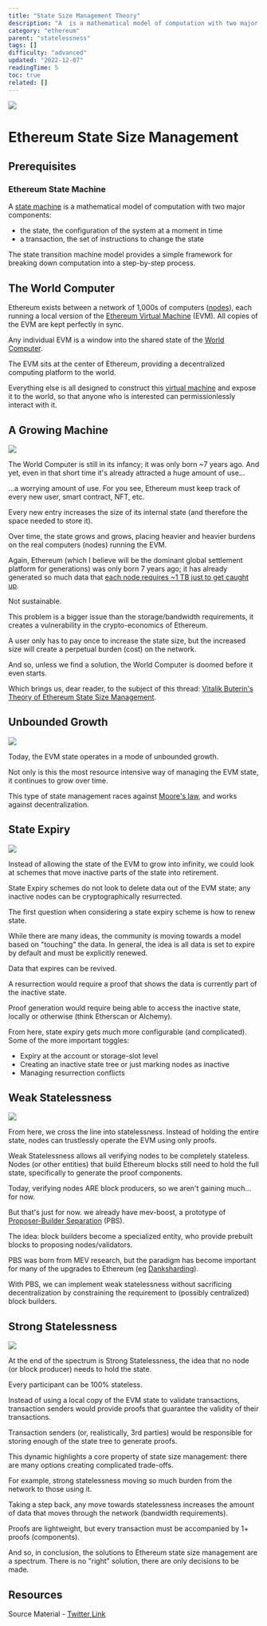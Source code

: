 ```yaml
---
title: "State Size Management Theory"
description: "A  is a mathematical model of computation with two major components:"
category: "ethereum"
parent: "statelessness"
tags: []
difficulty: "advanced"
updated: "2022-12-07"
readingTime: 5
toc: true
related: []
---
```


![](/images/state-size-1.jpeg)

# Ethereum State Size Management

## Prerequisites

### Ethereum State Machine

A [state machine](/ethereum/state-machine) is a mathematical model of computation with two major components: 

*   the state, the configuration of the system at a moment in time
*   a transaction, the set of instructions to change the state

The state transition machine model provides a simple framework for breaking down computation into a step-by-step process.

## The World Computer

Ethereum exists between a network of 1,000s of computers ([nodes](https://inevitableeth.com/home/ethereum/node)), each running a local version of the [Ethereum Virtual Machine](https://inevitableeth.com/home/ethereum/evm) (EVM). All copies of the EVM are kept perfectly in sync. 

Any individual EVM is a window into the shared state of the [World Computer](https://inevitableeth.com/home/ethereum/world-computer).

The EVM sits at the center of Ethereum, providing a decentralized computing platform to the world.

Everything else is all designed to construct this [virtual machine](/concepts/virtual-machine) and expose it to the world, so that anyone who is interested can permissionlessly interact with it.

## A Growing Machine

![](/images/state-size-2.png)

The World Computer is still in its infancy; it was only born ~7 years ago. And yet, even in that short time it's already attracted a huge amount of use...

...a worrying amount of use. For you see, Ethereum must keep track of every new user, smart contract, NFT, etc.

Every new entry increases the size of its internal state (and therefore the space needed to store it). 

Over time, the state grows and grows, placing heavier and heavier burdens on the real computers (nodes) running the EVM.

Again, Ethereum (which I believe will be the dominant global settlement platform for generations) was only born 7 years ago; it has already generated so much data that [each node requires ~1 TB just to get caught up](https://etherscan.io/chartsync/chaindefault).

Not sustainable.

This problem is a bigger issue than the storage/bandwidth requirements, it creates a vulnerability in the crypto-economics of Ethereum.

A user only has to pay once to increase the state size, but the increased size will create a perpetual burden (cost) on the network.

And so, unless we find a solution, the World Computer is doomed before it even starts.

Which brings us, dear reader, to the subject of this thread: [Vitalik Buterin's Theory of Ethereum State Size Management](https://hackmd.io/@vbuterin/state_size_management).

## Unbounded Growth

![](/images/state-size-4.jpeg)

Today, the EVM state operates in a mode of unbounded growth. 

Not only is this the most resource intensive way of managing the EVM state, it continues to grow over time. 

This type of state management races against [Moore's law](https://en.wikipedia.org/wiki/Moore%27s_law), and works against decentralization.

## State Expiry

![](/images/state-size-5.jpeg)

Instead of allowing the state of the EVM to grow into infinity, we could look at schemes that move inactive parts of the state into retirement. 

State Expiry schemes do not look to delete data out of the EVM state; any inactive nodes can be cryptographically resurrected.

The first question when considering a state expiry scheme is how to renew state. 

While there are many ideas, the community is moving towards a model based on "touching" the data. In general, the idea is all data is set to expire by default and must be explicitly renewed.

Data that expires can be revived. 

A resurrection would require a proof that shows the data is currently part of the inactive state. 

Proof generation would require being able to access the inactive state, locally or otherwise (think Etherscan or Alchemy).

From here, state expiry gets much more configurable (and complicated). Some of the more important toggles: 

*   Expiry at the account or storage-slot level 
*   Creating an inactive state tree or just marking nodes as inactive 
*   Managing resurrection conflicts

## Weak Statelessness

![](/images/state-size-6.jpeg)

From here, we cross the line into statelessness. Instead of holding the entire state, nodes can trustlessly operate the EVM using only proofs. 

Weak Statelessness allows all verifying nodes to be completely stateless. Nodes (or other entities) that build Ethereum blocks still need to hold the full state, specifically to generate the proof components.

Today, verifying nodes ARE block producers, so we aren't gaining much... for now. 

But that's just for now. we already have mev-boost, a prototype of [Proposer-Builder Separation](/ethereum/pbs) (PBS). 

The idea: block builders become a specialized entity, who provide prebuilt blocks to proposing nodes/validators.

PBS was born from MEV research, but the paradigm has become important for many of the upgrades to Ethereum (eg [Danksharding](/ethereum/data)).

With PBS, we can implement weak statelessness without sacrificing decentralization by constraining the requirement to (possibly centralized) block builders.

## Strong Statelessness

![](/images/state-size-7.jpeg)

At the end of the spectrum is Strong Statelessness, the idea that no node (or block producer) needs to hold the state. 

Every participant can be 100% stateless.

Instead of using a local copy of the EVM state to validate transactions, transaction senders would provide proofs that guarantee the validity of their transactions. 

Transaction senders (or, realistically, 3rd parties) would be responsible for storing enough of the state tree to generate proofs.

This dynamic highlights a core property of state size management: there are many options creating complicated trade-offs. 

For example, strong statelessness moving so much burden from the network to those using it.

Taking a step back, any move towards statelessness increases the amount of data that moves through the network (bandwidth requirements). 

Proofs are lightweight, but every transaction must be accompanied by 1+ proofs (components).

And so, in conclusion, the solutions to Ethereum state size management are a spectrum. There is no "right" solution, there are only decisions to be made.

## Resources

Source Material - [Twitter Link](https://twitter.com/logarithmicrex/status/1587983584471633921)

